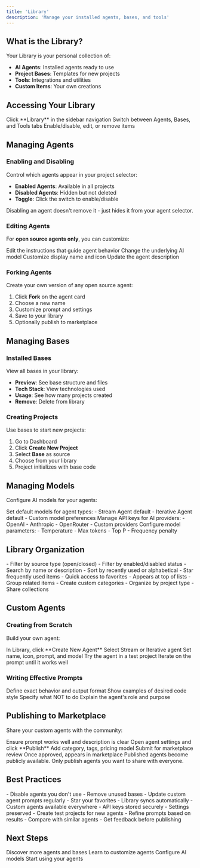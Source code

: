 ```yaml
---
title: 'Library'
description: 'Manage your installed agents, bases, and tools'
---
```


## What is the Library?

Your Library is your personal collection of:
- **AI Agents**: Installed agents ready to use
- **Project Bases**: Templates for new projects
- **Tools**: Integrations and utilities
- **Custom Items**: Your own creations

## Accessing Your Library

<Steps>
  <Step title="Open Library">
    Click **Library** in the sidebar navigation
  </Step>
  <Step title="Browse Categories">
    Switch between Agents, Bases, and Tools tabs
  </Step>
  <Step title="Manage Items">
    Enable/disable, edit, or remove items
  </Step>
</Steps>

## Managing Agents

### Enabling and Disabling

Control which agents appear in your project selector:

- **Enabled Agents**: Available in all projects
- **Disabled Agents**: Hidden but not deleted
- **Toggle**: Click the switch to enable/disable

<Info>
  Disabling an agent doesn't remove it - just hides it from your agent selector.
</Info>

### Editing Agents

For **open source agents only**, you can customize:

<CardGroup cols={2}>
  <Card title="System Prompt" icon="message">
    Edit the instructions that guide agent behavior
  </Card>
  <Card title="AI Model" icon="brain">
    Change the underlying AI model
  </Card>
  <Card title="Name & Icon" icon="tag">
    Customize display name and icon
  </Card>
  <Card title="Description" icon="file-lines">
    Update the agent description
  </Card>
</CardGroup>

### Forking Agents

Create your own version of any open source agent:

1. Click **Fork** on the agent card
2. Choose a new name
3. Customize prompt and settings
4. Save to your library
5. Optionally publish to marketplace

## Managing Bases

### Installed Bases

View all bases in your library:
- **Preview**: See base structure and files
- **Tech Stack**: View technologies used
- **Usage**: See how many projects created
- **Remove**: Delete from library

### Creating Projects

Use bases to start new projects:
1. Go to Dashboard
2. Click **Create New Project**
3. Select **Base** as source
4. Choose from your library
5. Project initializes with base code

## Managing Models

Configure AI models for your agents:

<Tabs>
  <Tab title="Default Models">
    Set default models for agent types:
    - Stream Agent default
    - Iterative Agent default
    - Custom model preferences
  </Tab>

  <Tab title="API Keys">
    Manage API keys for AI providers:
    - OpenAI
    - Anthropic
    - OpenRouter
    - Custom providers
  </Tab>

  <Tab title="Model Settings">
    Configure model parameters:
    - Temperature
    - Max tokens
    - Top P
    - Frequency penalty
  </Tab>
</Tabs>

## Library Organization

<AccordionGroup>
  <Accordion icon="filter" title="Filtering Items">
    - Filter by source type (open/closed)
    - Filter by enabled/disabled status
    - Search by name or description
    - Sort by recently used or alphabetical
  </Accordion>

  <Accordion icon="star" title="Favorites">
    - Star frequently used items
    - Quick access to favorites
    - Appears at top of lists
  </Accordion>

  <Accordion icon="folder" title="Collections">
    - Group related items
    - Create custom categories
    - Organize by project type
    - Share collections
  </Accordion>
</AccordionGroup>

## Custom Agents

### Creating from Scratch

Build your own agent:

<Steps>
  <Step title="Click Create Agent">
    In Library, click **Create New Agent**
  </Step>
  <Step title="Choose Type">
    Select Stream or Iterative agent
  </Step>
  <Step title="Configure">
    Set name, icon, prompt, and model
  </Step>
  <Step title="Test">
    Try the agent in a test project
  </Step>
  <Step title="Refine">
    Iterate on the prompt until it works well
  </Step>
</Steps>

### Writing Effective Prompts

<CardGroup cols={2}>
  <Card title="Be Specific" icon="bullseye">
    Define exact behavior and output format
  </Card>
  <Card title="Include Examples" icon="code">
    Show examples of desired code style
  </Card>
  <Card title="Set Constraints" icon="shield">
    Specify what NOT to do
  </Card>
  <Card title="Define Context" icon="book">
    Explain the agent's role and purpose
  </Card>
</CardGroup>

## Publishing to Marketplace

Share your custom agents with the community:

<Steps>
  <Step title="Polish Agent">
    Ensure prompt works well and description is clear
  </Step>
  <Step title="Click Publish">
    Open agent settings and click **Publish**
  </Step>
  <Step title="Set Details">
    Add category, tags, pricing model
  </Step>
  <Step title="Submit">
    Submit for marketplace review
  </Step>
  <Step title="Go Live">
    Once approved, appears in marketplace
  </Step>
</Steps>

<Warning>
  Published agents become publicly available. Only publish agents you want to share with everyone.
</Warning>

## Best Practices

<AccordionGroup>
  <Accordion icon="broom" title="Keep Library Organized">
    - Disable agents you don't use
    - Remove unused bases
    - Update custom agent prompts regularly
    - Star your favorites
  </Accordion>

  <Accordion icon="sync" title="Sync Across Devices">
    - Library syncs automatically
    - Custom agents available everywhere
    - API keys stored securely
    - Settings preserved
  </Accordion>

  <Accordion icon="flask" title="Test Custom Agents">
    - Create test projects for new agents
    - Refine prompts based on results
    - Compare with similar agents
    - Get feedback before publishing
  </Accordion>
</AccordionGroup>

## Next Steps

<CardGroup cols={2}>
  <Card
    title="Browse Marketplace"
    icon="store"
    href="/guides/marketplace"
  >
    Discover more agents and bases
  </Card>
  <Card
    title="Customize Agents"
    icon="sliders"
    href="/guides/customizing-agents"
  >
    Learn to customize agents
  </Card>
  <Card
    title="Model Management"
    icon="brain"
    href="/guides/model-management"
  >
    Configure AI models
  </Card>
  <Card
    title="Using Agents"
    icon="robot"
    href="/guides/using-agents"
  >
    Start using your agents
  </Card>
</CardGroup>
